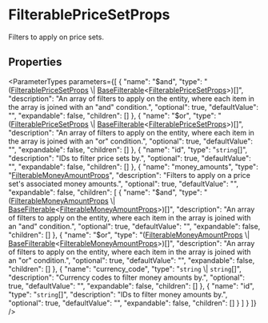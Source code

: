 
# FilterablePriceSetProps

Filters to apply on price sets.

## Properties

<ParameterTypes parameters={[
  {
    "name": "$and",
    "type": "([FilterablePriceSetProps](types.FilterablePriceSetProps.mdx) \\| [BaseFilterable](../../DAL/interfaces/types.DAL.BaseFilterable.mdx)&#60;[FilterablePriceSetProps](types.FilterablePriceSetProps.mdx)&#62;)[]",
    "description": "An array of filters to apply on the entity, where each item in the array is joined with an \"and\" condition.",
    "optional": true,
    "defaultValue": "",
    "expandable": false,
    "children": []
  },
  {
    "name": "$or",
    "type": "([FilterablePriceSetProps](types.FilterablePriceSetProps.mdx) \\| [BaseFilterable](../../DAL/interfaces/types.DAL.BaseFilterable.mdx)&#60;[FilterablePriceSetProps](types.FilterablePriceSetProps.mdx)&#62;)[]",
    "description": "An array of filters to apply on the entity, where each item in the array is joined with an \"or\" condition.",
    "optional": true,
    "defaultValue": "",
    "expandable": false,
    "children": []
  },
  {
    "name": "id",
    "type": "`string`[]",
    "description": "IDs to filter price sets by.",
    "optional": true,
    "defaultValue": "",
    "expandable": false,
    "children": []
  },
  {
    "name": "money_amounts",
    "type": "[FilterableMoneyAmountProps](types.FilterableMoneyAmountProps.mdx)",
    "description": "Filters to apply on a price set's associated money amounts.",
    "optional": true,
    "defaultValue": "",
    "expandable": false,
    "children": [
      {
        "name": "$and",
        "type": "([FilterableMoneyAmountProps](types.FilterableMoneyAmountProps.mdx) \\| [BaseFilterable](../../DAL/interfaces/types.DAL.BaseFilterable.mdx)&#60;[FilterableMoneyAmountProps](types.FilterableMoneyAmountProps.mdx)&#62;)[]",
        "description": "An array of filters to apply on the entity, where each item in the array is joined with an \"and\" condition.",
        "optional": true,
        "defaultValue": "",
        "expandable": false,
        "children": []
      },
      {
        "name": "$or",
        "type": "([FilterableMoneyAmountProps](types.FilterableMoneyAmountProps.mdx) \\| [BaseFilterable](../../DAL/interfaces/types.DAL.BaseFilterable.mdx)&#60;[FilterableMoneyAmountProps](types.FilterableMoneyAmountProps.mdx)&#62;)[]",
        "description": "An array of filters to apply on the entity, where each item in the array is joined with an \"or\" condition.",
        "optional": true,
        "defaultValue": "",
        "expandable": false,
        "children": []
      },
      {
        "name": "currency_code",
        "type": "`string` \\| `string`[]",
        "description": "Currency codes to filter money amounts by.",
        "optional": true,
        "defaultValue": "",
        "expandable": false,
        "children": []
      },
      {
        "name": "id",
        "type": "`string`[]",
        "description": "IDs to filter money amounts by.",
        "optional": true,
        "defaultValue": "",
        "expandable": false,
        "children": []
      }
    ]
  }
]} />
